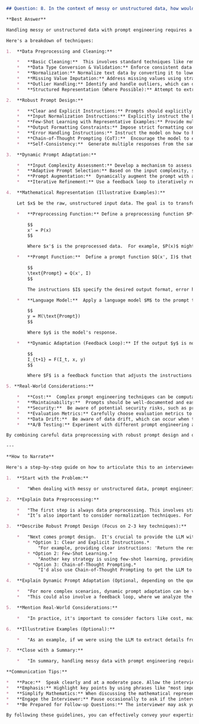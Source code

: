 ```markdown
## Question: 8. In the context of messy or unstructured data, how would you adapt your prompt engineering approach to maintain robustness in outputs?

**Best Answer**

Handling messy or unstructured data with prompt engineering requires a multi-faceted approach, combining data preprocessing with sophisticated prompt design and potentially dynamic adaptation.  The goal is to guide the language model toward consistent, reliable outputs even when the input is noisy or poorly formatted.

Here's a breakdown of techniques:

1.  **Data Preprocessing and Cleaning:**

    *   **Basic Cleaning:**  This involves standard techniques like removing HTML tags, handling special characters, correcting misspellings, and standardizing date formats. Regular expressions and string manipulation libraries (e.g., `re` in Python) are essential tools.
    *   **Data Type Conversion & Validation:** Enforce consistent data types and validate the inputs. For example, ensure numerical values are indeed numbers, date values fall within acceptable ranges, and categorical values belong to a predefined set.
    *   **Normalization:** Normalize text data by converting it to lowercase, removing punctuation, and potentially stemming or lemmatizing words. This reduces variance and helps the model focus on the core meaning.
    *   **Missing Value Imputation:** Address missing values using strategies appropriate to the data.  For numerical data, this could involve replacing missing values with the mean, median, or a model-based prediction.  For categorical data, a common approach is to impute with the mode or a specific "missing" category.
    *   **Outlier Handling:** Identify and handle outliers, which can disproportionately influence model behavior. Techniques include trimming (removing extreme values), winsorizing (capping extreme values), or transforming the data (e.g., using a logarithmic or Box-Cox transformation).
    *   **Structured Representation (Where Possible):** Attempt to extract structured information even from unstructured data. Named Entity Recognition (NER), relationship extraction, and keyphrase extraction can help convert text into a more manageable format.  Tools like spaCy, NLTK, and transformers are useful.

2.  **Robust Prompt Design:**

    *   **Clear and Explicit Instructions:** Prompts should explicitly state the desired output format, any constraints on the output, and how to handle edge cases or ambiguous input.
    *   **Input Normalization Instructions:** Explicitly instruct the LLM to normalize the input within the prompt itself.  For instance:  "Correct any spelling errors and standardize units before performing the calculation." or "Extract all key information and handle missing entries as follows..."
    *   **Few-Shot Learning with Representative Examples:** Provide multiple examples of messy input along with their desired outputs. This helps the model learn the expected behavior in the presence of noise and variability. The examples should cover a range of possible input formats and edge cases. These examples act as demonstrations of how to handle the kind of unstructured data the model might encounter.
    *   **Output Formatting Constraints:** Impose strict formatting constraints on the output. For instance, specify the data type, range, and allowed values for each field. This helps ensure consistency and reduces the likelihood of unexpected results. For instance, "Return the response in JSON format with the keys: `name`, `age`, and `occupation`. If age is missing, set it to -1."
    *   **Error Handling Instructions:** Instruct the model on how to handle errors or invalid input. For example, "If the input is uninterpretable, return the message 'Invalid Input'."  This prevents the model from hallucinating or producing nonsensical output.
    *   **Chain-of-Thought Prompting (CoT):**  Encourage the model to explicitly show its reasoning steps before providing the final answer. This can help improve accuracy and make it easier to debug errors. CoT can expose errors in reasoning applied to the input and make it easier to trace any issues to their root.
    *   **Self-Consistency:**  Generate multiple responses from the same prompt and then select the most consistent answer.  This can help mitigate the impact of random variations in the model's output.  This technique is particularly useful when dealing with complex or ambiguous inputs.

3.  **Dynamic Prompt Adaptation:**

    *   **Input Complexity Assessment:** Develop a mechanism to assess the complexity or "messiness" of the input. This could involve measuring the number of errors, the degree of formatting inconsistencies, or the presence of unusual characters.
    *   **Adaptive Prompt Selection:** Based on the input complexity, select a different prompt. Simpler prompts can be used for clean data, while more elaborate prompts with detailed instructions and examples are reserved for messy data.
    *   **Prompt Augmentation:**  Dynamically augment the prompt with additional information or instructions based on the input. For example, if the input contains a specific type of error, add an example of how to correct that error to the prompt.
    *   **Iterative Refinement:** Use a feedback loop to iteratively refine the prompt based on the model's performance on a validation set. This involves analyzing the errors made by the model and adjusting the prompt to address those errors.

4.  **Mathematical Representation (Illustrative Examples):**

    Let $x$ be the raw, unstructured input data. The goal is to transform $x$ into a structured output $y$.

    *   **Preprocessing Function:** Define a preprocessing function $P(x)$ that applies cleaning, normalization, and structuring steps to the input:

        $$
        x' = P(x)
        $$

        Where $x'$ is the preprocessed data.  For example, $P(x)$ might involve removing HTML tags, converting to lowercase, and handling missing values.

    *   **Prompt Function:**  Define a prompt function $Q(x', I)$ that combines the preprocessed data with a set of instructions $I$:

        $$
        \text{Prompt} = Q(x', I)
        $$

        The instructions $I$ specify the desired output format, error handling procedures, and any other relevant constraints.  For example, $I$ might include instructions to return the output in JSON format and to handle missing values by imputing the mean.  The $I$ may include few-shot examples.

    *   **Language Model:**  Apply a language model $M$ to the prompt to generate the output:

        $$
        y = M(\text{Prompt})
        $$

        Where $y$ is the model's response.

    *   **Dynamic Adaptation (Feedback Loop):** If the output $y$ is not satisfactory (e.g., it contains errors or inconsistencies), update the instructions $I$ and repeat the process. This can be represented as:

        $$
        I_{t+1} = F(I_t, x, y)
        $$

        Where $F$ is a feedback function that adjusts the instructions based on the input $x$ and the output $y$ at time step $t$.  This feedback loop enables the prompt to adapt dynamically to the characteristics of the input data.

5. **Real-World Considerations:**

    *   **Cost:**  Complex prompt engineering techniques can be computationally expensive, especially when dealing with large datasets or real-time applications.  Consider the trade-off between accuracy and cost when selecting a prompt engineering approach.
    *   **Maintainability:**  Prompts should be well-documented and easy to maintain.  Use version control to track changes to prompts and ensure that they are tested regularly.
    *   **Security:**  Be aware of potential security risks, such as prompt injection attacks.  Sanitize input data and implement appropriate security measures to prevent malicious users from manipulating the model.
    *   **Evaluation Metrics:** Carefully choose evaluation metrics to assess the performance of the prompt engineering approach.  Metrics should be relevant to the specific task and should account for the characteristics of the data. For example, if the task involves extracting information from text, use metrics such as precision, recall, and F1-score. If the task involves generating text, use metrics such as BLEU, ROUGE, or METEOR.
    *   **Data Drift:**  Be aware of data drift, which can occur when the characteristics of the input data change over time.  Monitor the model's performance and retrain the model or adjust the prompt engineering approach as needed to maintain accuracy.
    *   **A/B Testing:** Experiment with different prompt engineering approaches using A/B testing to determine which approach performs best.

By combining careful data preprocessing with robust prompt design and dynamic adaptation, you can effectively handle messy or unstructured data and maintain the reliability of language model outputs.

---

**How to Narrate**

Here's a step-by-step guide on how to articulate this to an interviewer:

1.  **Start with the Problem:**

    *   "When dealing with messy or unstructured data, prompt engineering needs to be very deliberate to ensure the LLM produces robust and reliable outputs. My approach would involve a combination of data preparation, careful prompt design, and potentially dynamic prompt adaptation."

2.  **Explain Data Preprocessing:**

    *   "The first step is always data preprocessing. This involves standard cleaning techniques like handling special characters, correcting misspellings, standardizing formats, and handling missing values. This ensures the LLM receives a more consistent and predictable input."
    *   "It’s also important to consider normalization techniques. For example, converting text to lowercase or standardizing numerical units. If possible, I'd also try to extract structured information from the unstructured data using techniques like NER."

3.  **Describe Robust Prompt Design (Focus on 2-3 key techniques):**

    *   "Next comes prompt design.  It's crucial to provide the LLM with clear and explicit instructions on the desired output format, any constraints, and how to handle errors.  I would achieve that by doing the following..."
        * *Option 1: Clear and Explicit Instructions.*
            "For example, providing clear instructions: 'Return the response in JSON format with the keys: name, age, and occupation. If age is missing, set it to -1.'"
        * *Option 2: Few-Shot Learning.*
            "Another key strategy is using few-shot learning, providing the LLM with several examples of messy inputs and their desired outputs. This helps the model understand how to handle variations and edge cases."
        * *Option 3: Chain-of-Thought Prompting.*
            "I'd also use Chain-of-Thought Prompting to get the LLM to show its work and outline reasoning. That makes debugging and correcting for issues far easier."

4.  **Explain Dynamic Prompt Adaptation (Optional, depending on the question's depth):**

    *   "For more complex scenarios, dynamic prompt adaptation can be valuable. This involves assessing the complexity of the input and then dynamically adjusting the prompt accordingly.  For example, using simpler prompts for clean data and more elaborate prompts for messy data."
    *   "This could also involve a feedback loop, where we analyze the LLM's performance and iteratively refine the prompt based on the errors made. This can include additional instructions or examples based on the most common errors."

5.  **Mention Real-World Considerations:**

    *   "In practice, it's important to consider factors like cost, maintainability, and security. More complex prompt engineering can be more expensive, so it's crucial to balance accuracy with resource constraints. We should be tracking the LLM's preformance and making sure that nothing is drifting to far."

6.  **Illustrative Examples (Optional):**

    *   "As an example, if we were using the LLM to extract details from free-form customer support tickets, we might start by preprocessing to remove HTML tags and then create a prompt that instructs the LLM to identify key fields like 'customer name', 'issue type', and 'resolution status', providing several examples of different ticket formats and corresponding outputs."

7.  **Close with a Summary:**

    *   "In summary, handling messy data with prompt engineering requires a holistic approach, combining data preparation, robust prompt design, and dynamic adaptation to ensure the LLM delivers consistent and reliable results.  Monitoring, maintainability, and cost are other key items to keep in mind."

**Communication Tips:**

*   **Pace:**  Speak clearly and at a moderate pace. Allow the interviewer time to digest the information.
*   **Emphasis:** Highlight key points by using phrases like "most importantly," "crucially," or "another key aspect."
*   **Simplify Mathematics:** When discussing the mathematical representation, don't get bogged down in excessive detail. Focus on explaining the overall concept and the purpose of each step. Say something like, "This is a simplified representation. The feedback function `F` could be a complex model itself trained to optimize instructions $I$ based on the history of inputs and outputs."
*   **Engage the Interviewer:** Pause occasionally to ask if the interviewer has any questions or if they would like you to elaborate on a specific point. "Does that make sense?" "Would you like me to go into more detail on data preprocessing?"
*   **Be Prepared for Follow-up Questions:** The interviewer may ask you to elaborate on specific techniques or to provide examples of how you have applied these techniques in the past.

By following these guidelines, you can effectively convey your expertise in prompt engineering and demonstrate your ability to handle messy or unstructured data.
```